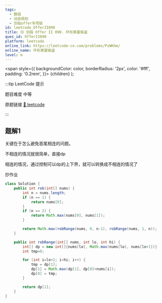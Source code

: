 ```yaml
---
tags:
  - 数组
  - 动态规划
  - 剑指offer专项版
id: leetcode_OfferII090
title: 🟡 剑指 Offer II 090. 环形房屋偷盗
ques_id: OfferII090
platform: leetcode
online_link: https://leetcode-cn.com/problems/PzWKhm/
online_name: 环形房屋偷盗
level: m
---
```


  <span
    style={{
      backgroundColor: color,
      borderRadius: '2px',
      color: '#fff',
      padding: '0.2rem',
    }}>
    {children}
  </span>
);

:::tip LeetCode 提示

题目难度 <Highlight color="#ffc01e">中等</Highlight>

原题链接 [🔗 leetcode](https://leetcode-cn.com/problems/PzWKhm/)

:::

## 题解1

关键在于怎么避免首尾相连的问题。

不相连的情况就很简单，直接dp

相连的情况，通过控制可以dp的上下界，就可以转换成不相连的情况了

抄作业

```java
class Solution {
    public int rob(int[] nums) {
        int n = nums.length;
        if (n == 1) {
            return nums[0];
        }
        if (n == 2) {
            return Math.max(nums[0], nums[1]);
        }

        return Math.max(robRange(nums, 0, n-1), robRange(nums, 1, n));
    }

    public int robRange(int[] nums, int lo, int hi) {
        int[] dp = new int[]{nums[lo], Math.max(nums[lo], nums[lo+1])};
        int tmp=0;

        for (int i=lo+2; i<hi; i++) {
            tmp = dp[1];
            dp[1] = Math.max(dp[1], dp[0]+nums[i]);
            dp[0] = tmp;
        }

        return dp[1];
    }
}
```
